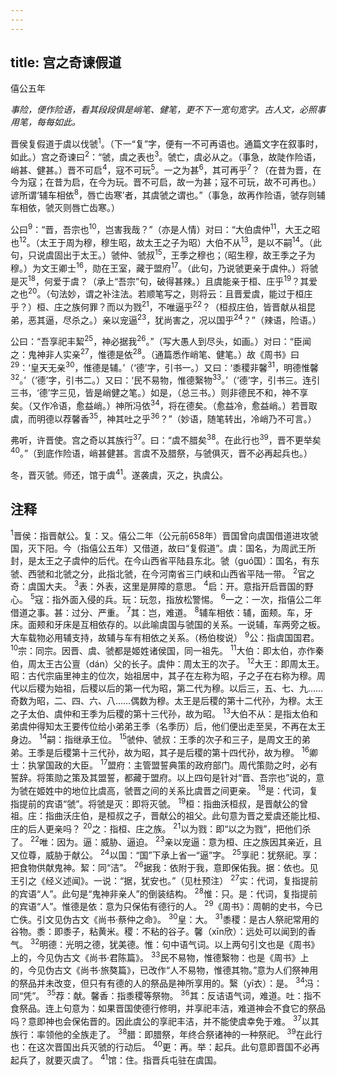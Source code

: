 ```yaml
---
---
---
```

title: 宫之奇谏假道
---



僖公五年

*事险，便作险语，看其段段俱是峭笔、健笔，更不下一宽句宽字。古人文，必照事用笔，每每如此。*

晋侯复假道于虞以伐虢<sup>1</sup>。（下一“复”字，便有一不可再语也。通篇文字在叙事时，如此。）宫之奇谏曰<sup>2</sup>：“虢，虞之表也<sup>3</sup>。虢亡，虞必从之。（事急，故陡作险语，峭甚、健甚。）晋不可启<sup>4</sup>，寇不可玩<sup>5</sup>。一之为甚<sup>6</sup>，其可再乎<sup>7</sup>？（在昔为晋，在今为寇；在昔为启，在今为玩。晋不可启，故一为甚；寇不可玩，故不可再也。）谚所谓‘辅车相依<sup>8</sup>，唇亡齿寒’者，其虞虢之谓也。”（事急，故再作险语，虢存则辅车相依，虢灭则唇亡齿寒。）

公曰<sup>9</sup>：“晋，吾宗也<sup>10</sup>，岂害我哉？”（亦是人情）对曰：“大伯虞仲<sup>11</sup>，大王之昭也<sup>12</sup>。（太王于周为穆，穆生昭，故太王之子为昭）大伯不从<sup>13</sup>，是以不嗣<sup>14</sup>。（此句，只说虞固出于太王。）虢仲、虢叔<sup>15</sup>，王季之穆也；（昭生穆，故王季之子为穆。）为文王卿士<sup>16</sup>，勋在王室，藏于盟府<sup>17</sup>。（此句，乃说虢更亲于虞仲。）将虢是灭<sup>18</sup>，何爱于虞？（承上“吾宗”句，破得甚辣。）且虞能亲于桓、庄乎<sup>19</sup>？其爱之也<sup>20</sup>。（句法妙，谓之补注法。若顺笔写之，则将云：且晋爱虞，能过于桓庄乎？）桓、庄之族何罪？而以为戮<sup>21</sup>，不唯逼乎<sup>22</sup>？（桓叔庄伯，皆晋献从祖昆弟，恶其逼，尽杀之。）亲以宠逼<sup>23</sup>，犹尚害之，况以国乎<sup>24</sup>？”（辣语，险语。）

公曰：“吾享祀丰絜<sup>25</sup>，神必据我<sup>26</sup>。”（写大愚人到尽头，如画。）对曰：“臣闻之：鬼神非人实亲<sup>27</sup>，惟德是依<sup>28</sup>。（通篇悉作峭笔、健笔。）故《周书》曰<sup>29</sup>：‘皇天无亲<sup>30</sup>，惟德是辅。’（‘德’字，引书一。）又曰：‘黍稷非馨<sup>31</sup>，明德惟馨<sup>32</sup>。’（‘德’字，引书二。）又曰：‘民不易物，惟德繄物<sup>33</sup>。’（‘德’字，引书三。连引三书，‘德’字三见，皆是峭健之笔。）如是，（总三书。）则非德民不和，神不享矣。（又作冷语，愈益峭。）神所冯依<sup>34</sup>，将在德矣。（愈益冷，愈益峭。）若晋取虞，而明德以荐馨香<sup>35</sup>，神其吐之乎<sup>36</sup>？”（妙语，随笔转出，冷峭乃不可言。）

弗听，许晋使。宫之奇以其族行<sup>37</sup>。曰：“虞不腊矣<sup>38</sup>。在此行也<sup>39</sup>，晋不更举矣<sup>40</sup>。”（到底作险语，峭甚健甚。言虞不及腊祭，与虢俱灭，晋不必再起兵也。）

冬，晋灭虢。师还，馆于虞<sup>41</sup>。遂袭虞，灭之，执虞公。

## 注释

<sup>1</sup>晋侯：指晋献公。复：又。僖公二年（公元前658年）晋国曾向虞国借道进攻虢国，灭下阳。今（指僖公五年）又借道，故曰“复假道”。虞：国名，为周武王所封，是太王之子虞仲的后代。在今山西省平陆县东北。虢（guó国）：国名，有东虢、西虢和北虢之分，此指北虢，在今河南省三门峡和山西省平陆一带。
<sup>2</sup>官之奇：虞国大夫。
<sup>3</sup>表：外表，这里是屏障的意思。
<sup>4</sup>启：开。意指开启晋国的野心。
<sup>5</sup>寇：指外面入侵的兵。玩：玩忽，指放松警惕。
<sup>6</sup>一之：一次，指僖公二年借道之事。甚：过分、严重。
<sup>7</sup>其：岂，难道。
<sup>8</sup>辅车相依：辅，面颊。车，牙床。面颊和牙床是互相依存的。以此喻虞国与虢国的关系。一说辅，车两旁之板。大车载物必用辅支持，故辅与车有相依之关系。（杨伯梭说）
<sup>9</sup>公：指虞国国君。
<sup>10</sup>宗：同宗。因晋、虞、虢都是姬姓诸侯国，同一祖先。
<sup>11</sup>大伯：即太伯，亦作秦伯，周太王古公亶（dán）父的长子。虞仲：周太王的次子。
<sup>12</sup>大王：即周太王。昭：古代宗庙里神主的位次，始祖居中，其子在左称为昭，子之子在右称为穆。周代以后稷为始祖，后稷以后的第一代为昭，第二代为穆。以后三，五、七、九……奇数为昭，二、四、六、八……偶数为穆。太王是后稷的第十二代孙，为穆。太王之子太伯、虞仲和王季为后稷的第十三代孙，故为昭。
<sup>13</sup>大伯不从：是指太伯和弟虞仲得知太王要传位给小弟弟王季（名季历）后，他们便出走至吴，不再在太王身边。
<sup>14</sup>嗣：指继承王位。
<sup>15</sup>虢仲、虢叔：王季的次子和三子，是周文王的弟弟。王季是后稷第十三代孙，故为昭，其子是后稷的第十四代孙，故为穆。
<sup>16</sup>卿士：执掌国政的大臣。
<sup>17</sup>盟府：主管盟誓典策的政府部门。周代策勋之时，必有誓辞。将策勋之策及其盟誓，都藏于盟府。以上四句是针对“晋、吾宗也”说的，意为虢在姬姓中的地位比虞高，虢晋之间的关系比虞晋之间更亲。
<sup>18</sup>是：代词，复指提前的宾语“虢”。将虢是灭：即将灭虢。
<sup>19</sup>桓：指曲沃桓叔，是晋献公的曾祖。庄：指曲沃庄伯，是桓叔之子，晋献公的祖父。此句意为晋之爱虞还能比桓、庄的后人更亲吗？
<sup>20</sup>之：指桓、庄之族。
<sup>21</sup>以为戮：即“以之为戮”，把他们杀了。
<sup>22</sup>唯：因为。逼：威胁、逼迫。
<sup>23</sup>亲以宠逼：意为桓、庄之族因其亲近，且又位尊，威胁于献公。
<sup>24</sup>以国：“国”下承上省一“逼”字。
<sup>25</sup>享祀：犹祭祀。享：把食物供献鬼神。絜：同“洁”。
<sup>26</sup>据我：依附于我，意即保佑我。据：依也。见王引之《经义述闻》。一说：“据，犹安也。”（见杜预注）
<sup>27</sup>实：代词，复指提前的宾语“人”。此句是“鬼神非亲人”的倒装结构。
<sup>28</sup>惟：只。是：代词，复指提前的宾语“人”。惟德是依：意为只保佑有德行的人。
<sup>29</sup>《周书》：周朝的史书，今已亡佚。引文见伪古文《尚书·蔡仲之命》。
<sup>30</sup>皇：大。
<sup>31</sup>黍稷：是古人祭祀常用的谷物。黍：即黍子，粘黄米。稷：不粘的谷子。馨（xīn欣）：远处可以闻到的香气。
<sup>32</sup>明德：光明之德，犹美德。惟：句中语气词。以上两句引文也是《周书》上的，今见伪古文《尚书·君陈篇》。
<sup>33</sup>民不易物，惟德繄物：也是《周书》上的，今见伪古文《尚书·旅獒篇》，已改作“人不易物，惟德其物。”意为人们祭神用的祭品并未改变，但只有有德的人的祭品是神所享用的。繄（yī衣）：是。
<sup>34</sup>冯：同“凭”。
<sup>35</sup>荐：献。馨香：指黍稷等祭物。
<sup>36</sup>其：反诘语气词，难道。吐：指不食祭品。连上句意为：如果晋国使德行修明，并享祀丰洁，难道神会不食它的祭品吗？意即神也会保佑晋的。因此虞公的享祀丰洁，并不能使虞幸免于难。
<sup>37</sup>以其族行：率领他的全族走了。
<sup>38</sup>腊：即腊祭，年终合祭诸神的一种祭祀。
<sup>39</sup>在此行也：在这次晋国出兵灭虢的行动后。
<sup>40</sup>更：再。举：起兵。此句意即晋国不必再起兵了，就要灭虞了。
<sup>41</sup>馆：住。指晋兵屯驻在虞国。